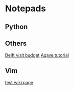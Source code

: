 = Notepads =

== Python ==

== Others ==
[[Delft visit budget]]
[[Agave tutorial]]

== Vim ==
[[test wiki page]]
